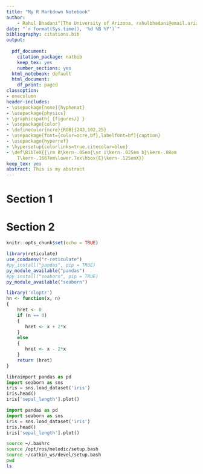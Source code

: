 ```yaml
---
title: "My R Markdown Notebook"
author: 
    - Rahul Bhadani^[The University of Arizona, rahulbhadani@email.arizona.edu]
date: "`r format(Sys.time(), '%d %B %Y')`"
bibliography: citations.bib
output:
  
  pdf_document:
    citation_package: natbib
    keep_tex: yes
    number_sections: yes
  html_notebook: default
  html_document:
    df_print: paged
classoption:
- onecolumn
header-includes:
- \usepackage[none]{hyphenat}
- \usepackage{physics}
- \graphicspath{ {figures/} }
- \usepackage{color}
- \definecolor{ocre}{RGB}{243,102,25}
- \usepackage[font={color=ocre,bf},labelfont=bf]{caption}
- \usepackage{hyperref}
- \hypersetup{colorlinks=true,citecolor=blue}
- \def\BibTeX{{\rm B\kern-.05em{\sc i\kern-.025em b}\kern-.08em
    T\kern-.1667em\lower.7ex\hbox{E}\kern-.125emX}}
keep_tex: yes
abstract: This is my abstract
---
```

# Section 1
# Section 2
```r
knitr::opts_chunk$set(echo = TRUE)
```
```r
library(reticulate)
use_condaenv("r-reticulate")
#py_install("pandas", pip = TRUE)
py_module_available("pandas")
#py_install("seaborn", pip = TRUE)
py_module_available("seaborn")
```

```r
library('nloptr')
hn <- function(x, n)
{
    hret <- 0
    if (n == 0)
    {
       hret <- x + 2*x
    }
    else
    {
       hret <- x - 2*x
    }
    return (hret)
}
```
```python
libraimport pandas as pd
import seaborn as sns
iris = sns.load_dataset('iris')
iris.head()
iris['sepal_length'].plot()
```


```python
import pandas as pd
import seaborn as sns
iris = sns.load_dataset('iris')
iris.head()
iris['sepal_length'].plot()
```


```bash
source ~/.bashrc
source /opt/ros/melodic/setup.bash
source ~/catkin_ws/devel/setup.bash
pwd
ls
```